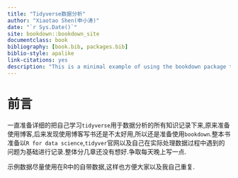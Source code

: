 ```yaml
--- 
title: "Tidyverse数据分析"
author: "Xiaotao Shen(申小涛)"
date: "`r Sys.Date()`"
site: bookdown::bookdown_site
documentclass: book
bibliography: [book.bib, packages.bib]
biblio-style: apalike
link-citations: yes
description: "This is a minimal example of using the bookdown package to write a book. The output format for this example is bookdown::gitbook."
---
```


# 前言

一直准备详细的把自己学习`tidyverse`用于数据分析的所有知识记录下来,原来准备使用博客,后来发现使用博客写书还是不太好用,所以还是准备使用`bookdown`.整本书准备以`R for data science`,`tidyver`官网以及自己在实际处理数据过程中遇到的问题为基础进行记录.整体分几章还没有想好.争取每天晚上写一点.

示例数据尽量使用在R中的自带数据,这样也方便大家以及我自己重复.


